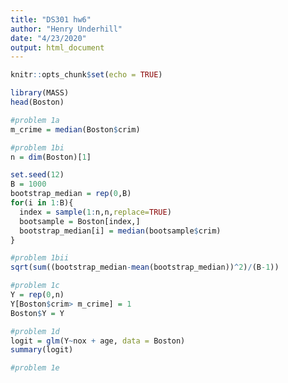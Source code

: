```yaml
---
title: "DS301 hw6"
author: "Henry Underhill"
date: "4/23/2020"
output: html_document
---
```


```r
knitr::opts_chunk$set(echo = TRUE)
```

```r
library(MASS)
head(Boston)
```

```r
#problem 1a
m_crime = median(Boston$crim)
```

```r
#problem 1bi
n = dim(Boston)[1]

set.seed(12)
B = 1000
bootstrap_median = rep(0,B)
for(i in 1:B){
  index = sample(1:n,n,replace=TRUE)
  bootsample = Boston[index,]
  bootstrap_median[i] = median(bootsample$crim)
}
```

```r
#problem 1bii
sqrt(sum((bootstrap_median-mean(bootstrap_median))^2)/(B-1))
```

```r
#problem 1c
Y = rep(0,n)
Y[Boston$crim> m_crime] = 1
Boston$Y = Y

```

```r
#problem 1d
logit = glm(Y~nox + age, data = Boston)
summary(logit)
```

```r
#problem 1e
```
